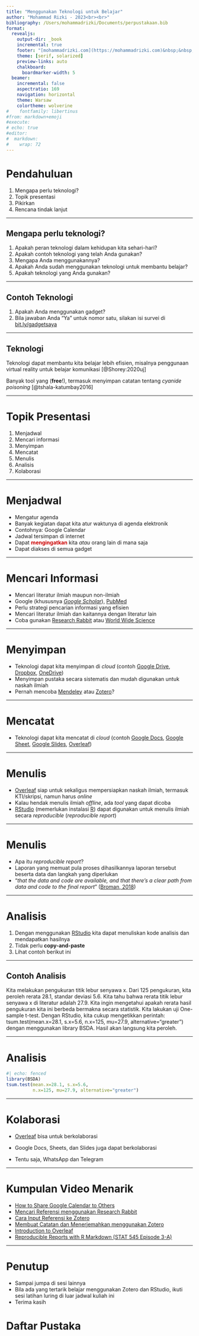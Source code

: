 ```yaml
---
title: "Menggunakan Teknologi untuk Belajar"
author: "Mohammad Rizki - 2023<br><br>"
bibliography: /Users/mohammadrizki/Documents/perpustakaan.bib
format: 
  revealjs:
    output-dir: _book
    incremental: true
    footer: "[mohammadrizki.com](https://mohammadrizki.com)&nbsp;&nbsp;&nbsp;"
    theme: [serif, solarized]
    preview-links: auto
    chalkboard: 
      boardmarker-width: 5
  beamer:
    incremental: false
    aspectratio: 169
    navigation: horizontal
    theme: Warsaw
    colortheme: wolverine
#    fontfamily: libertinus
#from: markdown+emoji
#execute:
# echo: true
#editor: 
#  markdown: 
#    wrap: 72
---
```


# Pendahuluan

1.  Mengapa perlu teknologi?
2.  Topik presentasi
3.  Pikirkan
4.  Rencana tindak lanjut

------------------------------------------------------------------------

## Mengapa perlu teknologi?

1.  Apakah peran teknologi dalam kehidupan kita sehari-hari?
2.  Apakah contoh teknologi yang telah Anda gunakan?
3.  Mengapa Anda menggunakannya?
4.  Apakah Anda sudah menggunakan teknologi untuk membantu belajar?
5.  Apakah teknologi yang Anda gunakan?

------------------------------------------------------------------------

## Contoh Teknologi

1.  Apakah Anda menggunakan gadget?
2.  Bila jawaban Anda "Ya" untuk nomor satu, silakan isi survei di [bit.ly/gadgetsaya](https://bit.ly/gadgetsaya)

------------------------------------------------------------------------

## Teknologi

Teknologi dapat membantu kita belajar lebih efisien, misalnya penggunaan virtual reality untuk belajar komunikasi [@Shorey:2020uj]

Banyak tool yang ([**free**]{style="#cc0000"}!), termasuk menyimpan catatan tentang *cyanide poisoning* [@tshala-katumbay2016]

------------------------------------------------------------------------

# Topik Presentasi

1.  Menjadwal
2.  Mencari informasi
3.  Menyimpan
4.  Mencatat
5.  Menulis
6.  Analisis
7.  Kolaborasi

------------------------------------------------------------------------

# Menjadwal

-   Mengatur agenda
-   Banyak kegiatan dapat kita atur waktunya di agenda elektronik
-   Contohnya: Google Calendar
-   Jadwal tersimpan di internet
-   Dapat [**mengingatkan**]{style="color:#cc0000"} kita *atau* orang lain di mana saja
-   Dapat diakses di semua gadget

------------------------------------------------------------------------

# Mencari Informasi

-   Mencari literatur ilmiah maupun non-ilmiah
-   Google (khususnya [*Google Scholar*](https://scholar.google.com "Google Scholar")), [PubMed](https://pubmed.ncbi.nlm.gov)
-   Perlu strategi pencarian informasi yang efisien
-   Mencari literatur ilmiah dan kaitannya dengan literatur lain
-   Coba gunakan [Research Rabbit](https://researchrabbit.ai) atau [World Wide Science](https://worldwidescience.org)

------------------------------------------------------------------------

# Menyimpan

-   Teknologi dapat kita menyimpan di *cloud* (contoh [Google Drive](https://drive.google.com), [Dropbox](https://www.dropbox.com), [OneDrive](https://onedrive.live.com))
-   Menyimpan pustaka secara sistematis dan mudah digunakan untuk naskah ilmiah
-   Pernah mencoba [Mendeley](https://www.mendeley.com) atau [Zotero](https://www.zotero.org)?

------------------------------------------------------------------------

# Mencatat

-   Teknologi dapat kita mencatat di *cloud* (contoh [Google Docs](https://docs.google.com), [Google Sheet](https://sheets.google.com), [Google Slides](https://slides.google.com), [Overleaf](https://www.overleaf.com))

------------------------------------------------------------------------

# Menulis

-   [Overleaf](https://www.overleaf.com) siap untuk sekaligus mempersiapkan naskah ilmiah, termasuk KTI/skripsi, namun harus *online*
-   Kalau hendak menulis ilmiah *offline*, ada *tool* yang dapat dicoba
-   [RStudio](https://www.rstudio.com) (memerlukan instalasi [R](https://www.r-project.org)) dapat digunakan untuk menulis ilmiah secara *reproducible* (*reproducible report*)

------------------------------------------------------------------------

# Menulis

-   Apa itu *reproducible report*?
-   Laporan yang memuat pula proses dihasilkannya laporan tersebut beserta data dan langkah yang diperlukan
-   "*that the data and code are available, and that there's a clear path from data and code to the final report*" ([Broman, 2018](https://kbroman.org/Tools4RR/assets/lectures/03_knitr_Rmd_withnotes.pdf))

------------------------------------------------------------------------

# Analisis

1.  Dengan menggunakan [RStudio](http://www.rstudio.org) kita dapat menuliskan kode analisis dan mendapatkan hasilnya
2.  Tidak perlu **copy-and-paste**
3.  Lihat contoh berikut ini

------------------------------------------------------------------------

## Contoh Analisis

Kita melakukan pengukuran titik lebur senyawa x. Dari 125 pengukuran, kita peroleh rerata 28.1, standar deviasi 5.6. Kita tahu bahwa rerata titik lebur senyawa x di literatur adalah 27.9. Kita ingin mengetahui apakah rerata hasil pengukuran kita ini berbeda bermakna secara statistik. Kita lakukan uji One-sample t-test. Dengan RStudio, kita cukup mengetikkan perintah: tsum.test(mean.x=28.1, s.x=5.6, n.x=125, mu=27.9, alternative="greater") dengan menggunakan library BSDA. Hasil akan langsung kita peroleh.

------------------------------------------------------------------------

# Analisis

```r
#| echo: fenced
library(BSDA)
tsum.test(mean.x=28.1, s.x=5.6, 
          n.x=125, mu=27.9, alternative="greater")
```

------------------------------------------------------------------------

# Kolaborasi

-   [Overleaf](https://www.overleaf.com) bisa untuk berkolaborasi

-   Google Docs, Sheets, dan Slides juga dapat berkolaborasi

-   Tentu saja, WhatsApp dan Telegram

------------------------------------------------------------------------

# Kumpulan Video Menarik

-   [How to Share Google Calendar to Others](https://www.youtube.com/watch?v=Dy9i2KTfmxw)
-   [Mencari Referensi menggunakan Research Rabbit](https://www.youtube.com/watch?v=8evbEb-eQXw)
-   [Cara Input Referensi ke Zotero](https://www.youtube.com/watch?v=VN3w4k-NgPw)
-   [Membuat Catatan dan Menerjemahkan menggunakan Zotero](https://www.youtube.com/watch?v=I_kaecEoJcU)
-   [Introduction to Overleaf](https://www.youtube.com/watch?v=g8Ejj0T0yG4)
-   [Reproducible Reports with R Markdown (STAT 545 Episode 3-A)](https://www.youtube.com/watch?v=ZzDSkBgt9xQ)

------------------------------------------------------------------------

# Penutup

-   Sampai jumpa di sesi lainnya
-   Bila ada yang tertarik belajar menggunakan Zotero dan RStudio, ikuti sesi latihan luring di luar jadwal kuliah ini
-   Terima kasih

# Daftar Pustaka

::: {#refs}
:::
